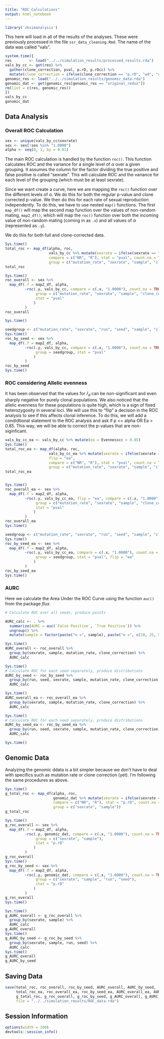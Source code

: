 ```yaml
---
title: "ROC Calculations"
output: html_notebook
---
```


```r
library('zksimanalysis')
```

This here will load in all of the results of the analyses. These were previously
processed in the file `ssr_data_cleaning.Rmd`. The name of the data was called
"vals".

```r
system.time({
res        <- load("../../simulation_results/processed_results.rda")
vals_by_cc <- get(res) %>% 
  gather(clone_correction, pval, p.rD, p.rDcc) %>%
  mutate(clone_correction = ifelse(clone_correction == "p.rD", "wd", "cc"))
genomic_res <- load("../../simulation_results/genomic_data.rda")
genomic_dat <- get(genomic_res[genomic_res == "original_redux"])
rm(list = c(res, genomic_res))
})
vals_by_cc
genomic_dat
```

## Data Analysis

### Overall ROC Calculation

```r
sex <- unique(vals_by_cc$sexrate)
sex <- sex[!sex %in% "1.0000"]
alpha <- seq(0, 1, by = 0.01)
```

The main ROC calculation is handled by the function `roc()`. This function
calculates ROC and the variance for a single level of $\alpha$ over a given
grouping. It assumes the column for the factor dividing the true positive and
false positive is called "sexrate". This will calculate ROC and the variance
for each level of the grouping (which must be at least sexrate). 

Since we want create a curve, here we are mapping the `roc()` function over the 
different levels of $\alpha$. We do this for both the regular p-value and clone 
corrected p-value. We then do this for each rate of sexual reproduction 
independently. To do this, we have to use nested `map()` functions. The first 
`map_df()` will map the second map function over the values of non-random
mating, `map2_df()`, which will map the `roc()` function over both the incoming
value of non-random mating (coming in as `.x`) and all values of $\alpha$
(represented as `.y`).

We do this for both full and clone-corrected data.

```r
Sys.time()
total_roc <- map_df(alpha, roc, 
                    vals_by_cc %>% mutate(sexrate = ifelse(sexrate == "1.0000", "R", "NR")),
                    compare = c("NR", "R"), stat = "pval", count.na = TRUE,
                    group = c("mutation_rate", "sexrate", "sample", "clone_correction"))
total_roc

Sys.time()
roc_overall <- sex %>% 
  map_df(.f = map2_df, alpha, 
         ~roc(.y, vals_by_cc, compare = c(.x, "1.0000"), count.na = TRUE, 
              group = c("mutation_rate", "sexrate", "sample", "clone_correction"), 
              stat = "pval"
             )
         ) 
roc_overall

Sys.time()
```


```r
seedgroup <- c("mutation_rate", "sexrate", "run", "seed", "sample", "clone_correction")
Sys.time()
roc_by_seed <- sex %>% 
  map_df(.f = map2_df, alpha, 
         ~roc(.y, vals_by_cc, compare = c(.x, "1.0000"), count.na = TRUE, 
              group = seedgroup, stat = "pval"
             )
         ) 
roc_by_seed
Sys.time()
```

### ROC considering Allelic evenness

It has been observed that the values for $\bar{r}_d$ can be non-significant and
even sharply negative for purely clonal populations. We also noticed that the
allelic evenness for these populations is quite high, which is a sign of fixed
heterozygosity in several loci. We will use this to "flip" a decision in the
ROC analysis to see if this affects clonal inference. To do this, we will add a
condidtional statement to the ROC analysis and ask if p <= alpha OR Ea > 0.85.
This way, we will be able to correct the p-values that are non-siginficant.

```r
vals_by_cc_ea <- vals_by_cc %>% mutate(ea = Evennesscc > 0.85)
Sys.time()
total_roc_ea <- map_df(alpha, roc, 
                    vals_by_cc_ea %>% mutate(sexrate = ifelse(sexrate == "1.0000", "R", "NR")) , 
                    flip = "ea",
                    compare = c("NR", "R"), stat = "pval", count.na = TRUE,
                    group = c("mutation_rate", "sexrate", "sample", "clone_correction"))
total_roc_ea


Sys.time()
roc_overall_ea <- sex %>% 
  map_df(.f = map2_df, alpha, 
         ~roc(.y, vals_by_cc_ea, flip = "ea", compare = c(.x, "1.0000"), count.na = TRUE, 
              group = c("mutation_rate", "sexrate", "sample", "clone_correction"), 
              stat = "pval"
             )
         ) 
roc_overall_ea
Sys.time()
```

```r
seedgroup <- c("mutation_rate", "sexrate", "run", "seed", "sample", "clone_correction")
Sys.time()
roc_by_seed_ea <- sex %>% 
  map_df(.f = map2_df, alpha, 
         ~roc(.y, vals_by_cc_ea, compare = c(.x, "1.0000"), count.na = TRUE, 
              group = seedgroup, stat = "pval", flip = "ea"
             )
         ) 
roc_by_seed_ea
Sys.time()
```


### AURC

Here we calculate the Area Under the ROC Curve using the function `auc()` from
the package *flux*.

```r
# Calculate ROC over all seeds, produce points

AURC_calc <- . %>%
  summarize(AURC = auc(`False Positive`, `True Positive`)) %>%
  ungroup() %>% 
  mutate(sample = factor(paste("n =", sample), paste("n =", c(10, 25, 50, 100))))

Sys.time()
AURC_overall <- roc_overall %>% 
  group_by(sexrate, sample, mutation_rate, clone_correction) %>%
  AURC_calc

Sys.time()
# Calculate ROC for each seed separately, produce distributions
AURC_by_seed <- roc_by_seed %>% 
  group_by(run, seed, sexrate, sample, mutation_rate, clone_correction) %>%
  AURC_calc

Sys.time()
AURC_overall_ea <- roc_overall_ea %>% 
  group_by(sexrate, sample, mutation_rate, clone_correction) %>%
  AURC_calc

Sys.time()
# Calculate ROC for each seed separately, produce distributions
AURC_by_seed_ea <- roc_by_seed_ea %>% 
  group_by(run, seed, sexrate, sample, mutation_rate, clone_correction) %>%
  AURC_calc

Sys.time()
```

## Genomic Data

Analyzing the genomic ddata is a bit simpler because we don't have to deal with
specifics such as mutation rate or clone correction (yet). I'm following the
same procedures as above.

```r
Sys.time()
g_total_roc <- map_df(alpha, roc, 
                      genomic_dat %>% mutate(sexrate = ifelse(sexrate == "1.0000", "R", "NR")),
                      compare = c("NR", "R"), stat = "p.rD", count.na = TRUE,
                      group = c("sexrate", "sample"))
g_total_roc

Sys.time()
g_roc_overall <- sex %>% 
  map_df(.f = map2_df, alpha, 
         ~roc(.y, genomic_dat, compare = c(.x, "1.0000"), count.na = TRUE, 
              group = c("sexrate", "sample"), 
              stat = "p.rD"
             )
         ) 
g_roc_overall
Sys.time()
g_roc_by_seed <- sex %>% 
  map_df(.f = map2_df, alpha, 
         ~roc(.y, genomic_dat, compare = c(.x, "1.0000"), count.na = TRUE, 
              group = c("sexrate", "sample", "run", "seed"), 
              stat = "p.rD"
             )
         ) 
g_roc_overall
Sys.time()

```

```r
Sys.time()
g_AURC_overall <- g_roc_overall %>% 
  group_by(sexrate, sample) %>%
  AURC_calc
g_AURC_overall
Sys.time()
g_AURC_by_seed <- g_roc_by_seed %>% 
  group_by(sexrate, sample, run, seed) %>%
  AURC_calc
Sys.time()
g_AURC_overall
g_AURC_by_seed
```

## Saving Data

```r
save(total_roc, roc_overall, roc_by_seed, AURC_overall, AURC_by_seed,
     total_roc_ea, roc_overall_ea, roc_by_seed_ea, AURC_overall_ea, AURC_by_seed_ea,
     g_total_roc, g_roc_overall, g_roc_by_seed, g_AURC_overall, g_AURC_by_seed,
     file = "../../simulation_results/ROC_data.rda")
```



## Session Information

```r
options(width = 100)
devtools::session_info()
```
